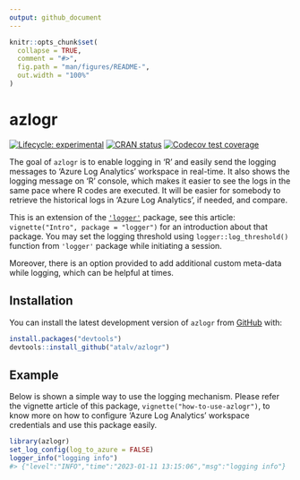 ```yaml
---
output: github_document
---
```


<!-- README.md is generated from README.Rmd. Please edit that file -->

```r
knitr::opts_chunk$set(
  collapse = TRUE,
  comment = "#>",
  fig.path = "man/figures/README-",
  out.width = "100%"
)
```

# azlogr

<!-- badges: start -->
[![Lifecycle: experimental](https://img.shields.io/badge/lifecycle-experimental-orange.svg)](https://lifecycle.r-lib.org/articles/stages.html#experimental)
[![CRAN status](https://www.r-pkg.org/badges/version/azlogr)](https://CRAN.R-project.org/package=azlogr)
[![Codecov test coverage](https://codecov.io/gh/atalv/azlogr/branch/main/graph/badge.svg)](https://app.codecov.io/gh/atalv/azlogr?branch=main)
<!-- badges: end -->

The goal of `azlogr` is to enable logging in 'R' and easily send the logging messages to 'Azure Log Analytics' workspace in real-time. It also shows the logging message on 'R' console, which makes it easier to see the logs in the same pace where R codes are executed. It will be easier for somebody to retrieve the historical logs in 'Azure Log Analytics', if needed, and compare.  

This is an extension of the [`'logger'`](https://daroczig.github.io/logger/) package, see this article: `vignette("Intro", package = "logger")` for an introduction about that package. You may set the logging threshold using `logger::log_threshold()` function from `'logger'` package while initiating a session.  

Moreover, there is an option provided to add additional custom meta-data while logging, which can be helpful at times.

## Installation

You can install the latest development version of `azlogr` from [GitHub](https://github.com/) with:

```r
install.packages("devtools")
devtools::install_github("atalv/azlogr")
```

## Example

Below is shown a simple way to use the logging mechanism. Please refer the vignette article of this package, `vignette("how-to-use-azlogr")`, to know more on how to configure 'Azure Log Analytics' workspace credentials and use this package easily.

```r
library(azlogr)
set_log_config(log_to_azure = FALSE)
logger_info("logging info")
#> {"level":"INFO","time":"2023-01-11 13:15:06","msg":"logging info"}
```
